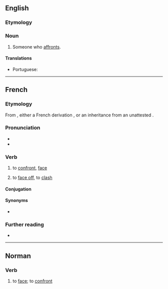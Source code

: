==English==

===Etymology===
{{suf|en|affront|er|id2=agent noun}}

===Noun===
{{en-noun}}

# Someone who [[affront]]s.

====Translations====
{{trans-top|someone who affronts}}
* Portuguese: {{t|pt|afrontador|m}}
{{trans-mid}}
{{trans-bottom}}

----

==French==

===Etymology===
From {{etyl|fro|fr}} {{m|fro|afronter||to face; to confront; to slap in the face}}, either a French derivation {{confix|fr|a|front|er}}, or an inheritance from an unattested {{etyl|VL.|fr}} {{m|la|*affrontāre||to strike against}}.

===Pronunciation===
* {{fr-IPA}}
* {{audio|fr|Fr-affronter.ogg|Audio}}

===Verb===
{{fr-verb}}

# to [[confront]], [[face]]
# {{lb|fr|reflexive}} to [[face off]], to [[clash]]

====Conjugation====
{{fr-conj-auto}}

====Synonyms====
* {{l|fr|faire face}}

===Further reading===
* {{R:TLFi}}

----

==Norman==

===Verb===
{{nrf-verb}}

# {{lb|nrf|Jersey}} to [[face]]; to [[confront]]
